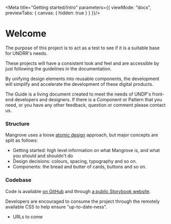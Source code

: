 
<Meta
	title="Getting started/Intro"
	parameters={{
    viewMode: "docs",
    previewTabs: {
      canvas: { hidden: true }
    }
  }}/>

# Welcome

The purpose of this project is to act as a test to see if it is a suitable base for UNDRR's needs.

These projects will have a consistent look and feel and are accessible by just following the guidelines in the documentation.

By unifying design elements into reusable components, the development will simplify and accelerate the development of these digital products.

The Guide is a living document created to meet the needs of UNDP's front-end developers and designers. If there is a Component or Pattern that you need, or you have any other feedback, question or comment please contact us.

### Structure

Mangrove uses a loose [atomic design](https://atomicdesign.bradfrost.com/chapter-2/) approach, but major concepts are split as follows:

- Getting started: high level information on what Mangrove is, and what you should and shouldn't do
- Design decisions: colours, spacing, typography and so on.
- Components: the bread and butter of cards, buttons and so on.

### Codebase

Code is available [on GitHub](https://github.com/unisdr/undrr-mangrove) and through [a public Storybook website](https://unisdr.github.io/undrr-mangrove/).

Developers are encouraged to consume the project through the remotely available CSS to help ensure "up-to-date-ness".

- URLs to come
